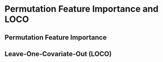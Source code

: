 # Permutation Feature Importance and LOCO

## Permutation Feature Importance

## Leave-One-Covariate-Out (LOCO)


